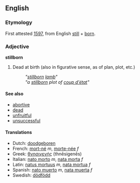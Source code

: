 ==English==
===Etymology===
First attested [[w:1597|1597]], from English [[still]] + [[born]].

===Adjective===
'''stillborn'''
#Dead at birth (also in figurative sense, as of plan, plot, etc.)
#: ''"[[stillborn]] [[lamb]]"''
#: ''"a [[stillborn]] plot of [[coup d'état]]"''

====See also====
*[[abortive]]
*[[dead]]
*[[unfruitful]]
*[[unsuccessful]]

====Translations====
*Dutch: [[doodgeboren]]
*French: [[mort-né]] ''m'', [[morte-née]] ''f''
*Greek: [[θνησιγενής]] (thnēsigenēs)
*Italian: [[nato morto]] ''m'', [[nata morta]] ''f''
*Latin: [[natus mortuus]] ''m'', [[nata mortua]] ''f''
*Spanish: [[nato muerto]] ''m'', [[nata muerta]] ''f''
*Swedish: [[dödfödd]]